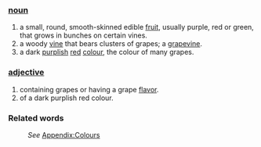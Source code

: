 ===[[noun]]===
#a small, round, smooth-skinned edible [[fruit]], usually purple, red or green, that grows in bunches on certain vines.
#a woody [[vine]] that bears clusters of grapes; a [[grapevine]].
#a dark [[purple|purplish]] [[red]] [[color|colour]], the colour of many grapes.
===[[adjective]]===
#containing grapes or having a grape [[flavor]].
#of a dark purplish red colour.
===Related words===
:''See'' [[Wiktionary_Appendix:Colours|Appendix:Colours]]